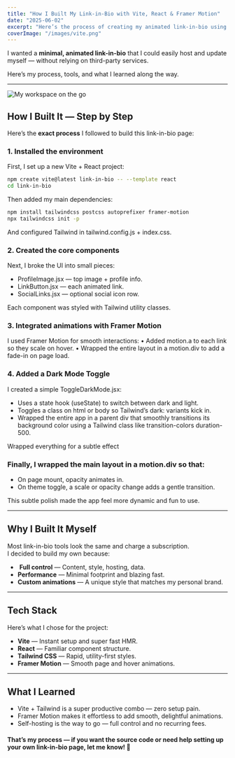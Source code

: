 ```yaml
---
title: "How I Built My Link-in-Bio with Vite, React & Framer Motion"
date: "2025-06-02"
excerpt: "Here’s the process of creating my animated link-in-bio using Vite, React, Tailwind CSS, and Framer Motion."
coverImage: "/images/vite.png"
---
```


I wanted a **minimal, animated link-in-bio** that I could easily host and update myself — without relying on third-party services.

Here’s my process, tools, and what I learned along the way.

---


![My workspace on the go](/bio.jpg)

## How I Built It — Step by Step

Here’s the **exact process** I followed to build this link-in-bio page:

### 1.  Installed the environment
First, I set up a new Vite + React project:
```bash
npm create vite@latest link-in-bio -- --template react
cd link-in-bio
```

Then added my main dependencies:

```bash 
npm install tailwindcss postcss autoprefixer framer-motion
npx tailwindcss init -p
```

And configured Tailwind in tailwind.config.js + index.css.

### 2. Created the core components

Next, I broke the UI into small pieces:
- ProfileImage.jsx — top image + profile info.
- LinkButton.jsx — each animated link.
- SocialLinks.jsx — optional social icon row.

Each component was styled with Tailwind utility classes.

### 3. Integrated animations with Framer Motion

I used Framer Motion for smooth interactions:
	•	Added motion.a to each link so they scale on hover.
	•	Wrapped the entire layout in a motion.div to add a fade-in on page load.

### 4. Added a Dark Mode Toggle

I created a simple ToggleDarkMode.jsx:
- Uses a state hook (useState) to switch between dark and light.
- Toggles a class on html or body so Tailwind’s dark: variants kick in.
- Wrapped the entire app in a parent div that smoothly transitions its background color using a Tailwind class like transition-colors duration-500.

Wrapped everything for a subtle effect

###  Finally, I wrapped the main layout in a motion.div so that:
- On page mount, opacity animates in.
- On theme toggle, a scale or opacity change adds a gentle transition.

This subtle polish made the app feel more dynamic and fun to use.

---

## Why I Built It Myself

Most link-in-bio tools look the same and charge a subscription.  
I decided to build my own because:

- ️ **Full control** — Content, style, hosting, data.
-  **Performance** — Minimal footprint and blazing fast.
-  **Custom animations** — A unique style that matches my personal brand.

---

## Tech Stack

Here’s what I chose for the project:

- **Vite** — Instant setup and super fast HMR.
- ️**React** — Familiar component structure.
- **Tailwind CSS** — Rapid, utility-first styles.
- **Framer Motion** — Smooth page and hover animations.


---

## What I Learned
-  Vite + Tailwind is a super productive combo — zero setup pain.
-  Framer Motion makes it effortless to add smooth, delightful animations.
-  Self-hosting is the way to go — full control and no recurring fees.

#### That’s my process — if you want the source code or need help setting up your own link-in-bio page, let me know! 🚀
